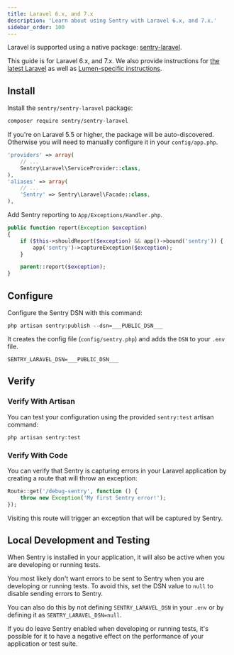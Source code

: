 ```yaml
---
title: Laravel 6.x, and 7.x
description: 'Learn about using Sentry with Laravel 6.x, and 7.x.'
sidebar_order: 100
---
```


Laravel is supported using a native package: [sentry-laravel](https://github.com/getsentry/sentry-laravel).

This guide is for Laravel 6.x, and 7.x. We also provide instructions for [the latest Laravel](/platforms/php/guides/laravel/) as well as [Lumen-specific instructions](/platforms/php/guides/laravel/other-versions/lumen/).


## Install

Install the `sentry/sentry-laravel` package:

```bash
composer require sentry/sentry-laravel
```

If you're on Laravel 5.5 or higher, the package will be auto-discovered. Otherwise you will need to manually configure it in your `config/app.php`.

```php {filename:config/app.php}
'providers' => array(
    // ...
    Sentry\Laravel\ServiceProvider::class,
),
'aliases' => array(
    // ...
    'Sentry' => Sentry\Laravel\Facade::class,
),
```

Add Sentry reporting to `App/Exceptions/Handler.php`.

```php {filename:App/Exceptions/Handler.php}
public function report(Exception $exception)
{
    if ($this->shouldReport($exception) && app()->bound('sentry')) {
        app('sentry')->captureException($exception);
    }

    parent::report($exception);
}
```


## Configure

Configure the Sentry DSN with this command:

```shell
php artisan sentry:publish --dsn=___PUBLIC_DSN___
```

It creates the config file (`config/sentry.php`) and adds the `DSN` to your `.env` file.

```shell {filename:.env}
SENTRY_LARAVEL_DSN=___PUBLIC_DSN___
```


## Verify

### Verify With Artisan

You can test your configuration using the provided `sentry:test` artisan command:

```shell
php artisan sentry:test
```

### Verify With Code

You can verify that Sentry is capturing errors in your Laravel application by creating a route that will throw an exception:

```php {filename:routes/web.php}
Route::get('/debug-sentry', function () {
    throw new Exception('My first Sentry error!');
});
```

Visiting this route will trigger an exception that will be captured by Sentry.


## Local Development and Testing

When Sentry is installed in your application, it will also be active when you are developing or running tests.

You most likely don't want errors to be sent to Sentry when you are developing or running tests. To avoid this, set the DSN value to `null` to disable sending errors to Sentry.

You can also do this by not defining `SENTRY_LARAVEL_DSN` in your `.env` or by defining it as `SENTRY_LARAVEL_DSN=null`.

If you do leave Sentry enabled when developing or running tests, it's possible for it to have a negative effect on the performance of your application or test suite.

<PageGrid nextPages header="Next Steps" />
